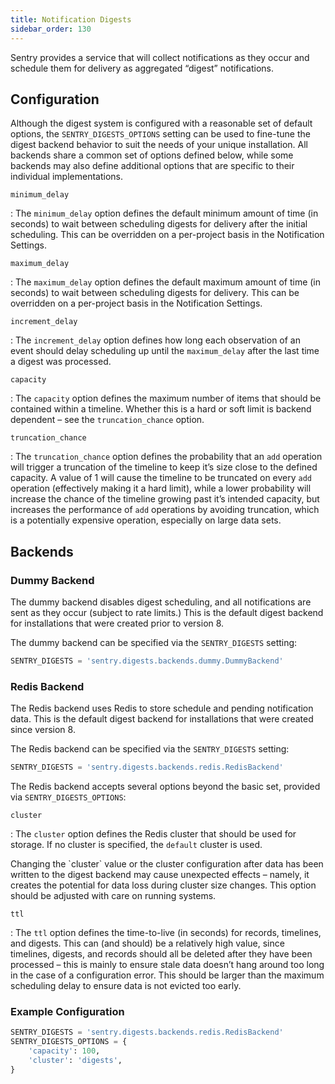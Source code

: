 ```yaml
---
title: Notification Digests
sidebar_order: 130
---
```


Sentry provides a service that will collect notifications as they occur and schedule them for delivery as aggregated “digest” notifications.

## Configuration

Although the digest system is configured with a reasonable set of default options, the `SENTRY_DIGESTS_OPTIONS` setting can be used to fine-tune the digest backend behavior to suit the needs of your unique installation. All backends share a common set of options defined below, while some backends may also define additional options that are specific to their individual implementations.

`minimum_delay`

: The `minimum_delay` option defines the default minimum amount of time (in seconds) to wait between scheduling digests for delivery after the initial scheduling. This can be overridden on a per-project basis in the Notification Settings.

`maximum_delay`

: The `maximum_delay` option defines the default maximum amount of time (in seconds) to wait between scheduling digests for delivery. This can be overridden on a per-project basis in the Notification Settings.

`increment_delay`

: The `increment_delay` option defines how long each observation of an event should delay scheduling up until the `maximum_delay` after the last time a digest was processed.

`capacity`

: The `capacity` option defines the maximum number of items that should be contained within a timeline. Whether this is a hard or soft limit is backend dependent – see the `truncation_chance` option.

`truncation_chance`

: The `truncation_chance` option defines the probability that an `add` operation will trigger a truncation of the timeline to keep it’s size close to the defined capacity. A value of 1 will cause the timeline to be truncated on every `add` operation (effectively making it a hard limit), while a lower probability will increase the chance of the timeline growing past it’s intended capacity, but increases the performance of `add` operations by avoiding truncation, which is a potentially expensive operation, especially on large data sets.

## Backends

### Dummy Backend

The dummy backend disables digest scheduling, and all notifications are sent as they occur (subject to rate limits.) This is the default digest backend for installations that were created prior to version 8.

The dummy backend can be specified via the `SENTRY_DIGESTS` setting:

```python
SENTRY_DIGESTS = 'sentry.digests.backends.dummy.DummyBackend'
```

### Redis Backend

The Redis backend uses Redis to store schedule and pending notification data. This is the default digest backend for installations that were created since version 8.

The Redis backend can be specified via the `SENTRY_DIGESTS` setting:

```python
SENTRY_DIGESTS = 'sentry.digests.backends.redis.RedisBackend'
```

The Redis backend accepts several options beyond the basic set, provided via `SENTRY_DIGESTS_OPTIONS`:

`cluster`

: The `cluster` option defines the Redis cluster that should be used for storage. If no cluster is specified, the `default` cluster is used.

<Alert level="warning" title="Important">
  Changing the `cluster` value or the cluster configuration after data has been
  written to the digest backend may cause unexpected effects – namely, it
  creates the potential for data loss during cluster size changes. This option
  should be adjusted with care on running systems.
</Alert>

`ttl`

: The `ttl` option defines the time-to-live (in seconds) for records, timelines, and digests. This can (and should) be a relatively high value, since timelines, digests, and records should all be deleted after they have been processed – this is mainly to ensure stale data doesn’t hang around too long in the case of a configuration error. This should be larger than the maximum scheduling delay to ensure data is not evicted too early.

### Example Configuration

```python
SENTRY_DIGESTS = 'sentry.digests.backends.redis.RedisBackend'
SENTRY_DIGESTS_OPTIONS = {
    'capacity': 100,
    'cluster': 'digests',
}
```
